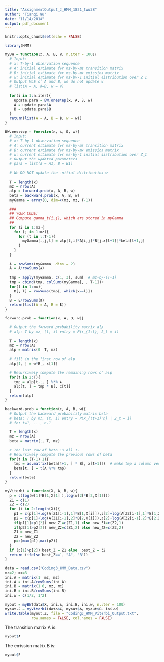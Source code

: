 ```yaml
---
title: "AssignmentOutput_3_HMM_1821_twu38"
author: "Tianqi Wu"
date: "11/14/2018"
output: pdf_document
---
```


```r
knitr::opts_chunk$set(echo = FALSE)
```

```r
library(HMM)
```


```r
myBW = function(x, A, B, w, n.iter = 100){
  # Input: 
  # x: T-by-1 observation sequence
  # A: initial estimate for mz-by-mz transition matrix
  # B: initial estimate for mz-by-mx emission matrix
  # w: initial estimate for mz-by-1 initial distribution over Z_1
  # Output MLE of A and B; we do not update w
  # list(A = A, B=B, w = w)
  
  for(i in 1:n.iter){
    update.para = BW.onestep(x, A, B, w)
    A = update.para$A
    B = update.para$B
  }
  return(list(A = A, B = B, w = w))
}

BW.onestep = function(x, A, B, w){
  # Input: 
  # x: T-by-1 observation sequence
  # A: current estimate for mz-by-mz transition matrix
  # B: current estimate for mz-by-mx emission matrix
  # w: current estimate for mz-by-1 initial distribution over Z_1
  # Output the updated parameters
  # para = list(A = A1, B = B1)
  
  # We DO NOT update the initial distribution w
  
  T = length(x)
  mz = nrow(A)
  alp = forward.prob(x, A, B, w)
  beta = backward.prob(x, A, B, w)
  myGamma = array(0, dim=c(mz, mz, T-1))

  ###
  ## YOUR CODE: 
  ## Compute gamma_t(i,j), which are stored in myGamma
  ##
  for (i in 1:mz){
    for (j in 1:mz){
      for (t in 1:T-1){
        myGamma[i,j,t] = alp[t,i]*A[i,j]*B[j,x[t+1]]*beta[t+1,j]
      }
    }
  } 
  
  A = rowSums(myGamma, dims = 2)
  A = A/rowSums(A)
  
  tmp = apply(myGamma, c(1, 3), sum)  # mz-by-(T-1)
  tmp = cbind(tmp, colSums(myGamma[, , T-1]))
  for(l in 1:mx){
    B[, l] = rowSums(tmp[, which(x==l)])
  }
  B = B/rowSums(B)
  return(list(A = A, B = B))
}

forward.prob = function(x, A, B, w){

  # Output the forward probability matrix alp 
  # alp: T by mz, (t, i) entry = P(x_{1:t}, Z_t = i)
  
  T = length(x)
  mz = nrow(A)
  alp = matrix(0, T, mz)
  
  # fill in the first row of alp
  alp[1, ] = w*B[, x[1]]
  
  # Recursively compute the remaining rows of alp
  for(t in 2:T){
    tmp = alp[t-1, ] %*% A
    alp[t, ] = tmp * B[, x[t]]
  }
  return(alp)
}

backward.prob = function(x, A, B, w){
  # Output the backward probability matrix beta
  # beta: T by mz, (t, i) entry = P(x_{(t+1):n} | Z_t = i)
  # for t=1, ..., n-1
  
  T = length(x)
  mz = nrow(A)
  beta = matrix(1, T, mz)
  
  # The last row of beta is all 1.
  # Recursively compute the previous rows of beta
  for(t in (T-1):1){
    tmp = as.matrix(beta[t+1, ] * B[, x[t+1]])  # make tmp a column vector
    beta[t, ] = t(A %*% tmp)
  }
  return(beta)
}

myViterbi = function(X, A, B, w){
  p = c(log(w[1]*B[1,X[1]]),log(w[2]*B[2,X[1]]))
  Z1 = c(1)
  Z2 = c(2)
  for (i in 2:length(X)){
    p1 = c(p[1]+log(A[Z1[i-1],1]*B[1,X[i]]),p[2]+log(A[Z2[i-1],1]*B[1,X[i]]))
    p2 = c(p[1]+log(A[Z1[i-1],2]*B[2,X[i]]),p[2]+log(A[Z2[i-1],2]*B[2,X[i]]))
    if(p1[1]>p1[2]) new_Z1=c(Z1,1) else new_Z1=c(Z2,1) 
    if(p2[1]>p2[2]) new_Z2=c(Z1,2) else new_Z2=c(Z2,2)
    Z1 = new_Z1
    Z2 = new_Z2
    p=c(max(p1),max(p2))
  }
  if (p[1]>p[2]) best_Z = Z1 else  best_Z = Z2
  return (ifelse(best_Z==1, "A", "B"))
}
```

```r
data = read.csv("Coding3_HMM_Data.csv")
mz=2; mx=3
ini.A = matrix(1, mz, mz)
ini.A = ini.A/rowSums(ini.A)
ini.B = matrix(1:6, mz, mx)
ini.B = ini.B/rowSums(ini.B)
ini.w = c(1/2, 1/2)

myout = myBW(data$X, ini.A, ini.B, ini.w, n.iter = 100)
myout.Z = myViterbi(data$X, myout$A, myout$B, ini.w)
write.table(myout.Z, file = "Coding3_HMM_Viterbi_Output.txt", 
            row.names = FALSE, col.names = FALSE)
```

The transition matrix A is:
```r
myout$A
```

The emission matrix B is:
```r
myout$B
```
